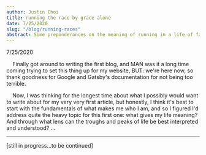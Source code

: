 ```yaml
---
author: Justin Choi
title: running the race by grace alone
date: 7/25/2020
slug: "/blog/running-races"
abstract: Some preponderances on the meaning of running in a life of faith
---
```


7/25/2020

&nbsp;&nbsp;&nbsp;&nbsp;Finally got around to writing the first blog, and MAN was it a long time coming
trying to set this thing up for my website, BUT: we're here now, so thank goodness for Google and
Gatsby's documentation for not being too terrible.
&nbsp;

&nbsp;&nbsp;&nbsp;&nbsp;Now, I was thinking for the longest time about what I possibly would want to write about for my
very very first article, but honestly, I think it's best to start with the fundamentals of what makes me who I am, and
so I figured I'd address quite the heavy topic for this first one: what gives my life meaning? And through what lens
can the troughs and peaks of life be best interpreted and understood?
...

---

[still in progress...to be continued]
